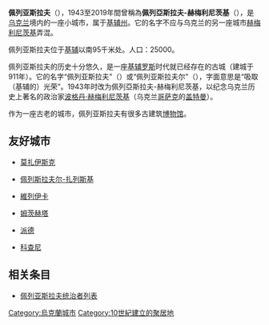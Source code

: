 {{Unreferenced|time=2015-09-16T01:50:49+00:00}}
'''佩列亚斯拉夫'''（{{lang-ua|'''Переяслав'''}}），1943至2019年間曾稱為'''佩列亞斯拉夫-赫梅利尼茨基'''（{{lang-ua|'''Переяслав-Хмельницький'''}}），是[[乌克兰|乌克兰]]境内的一座小城市，属于[[基辅州|基辅州]]。它的名字不应与乌克兰的另一座城市[[赫梅利尼茨基|赫梅利尼茨基]]弄混。

佩列亚斯拉夫位于[[基辅|基辅]]以南95千米处。人口：25000。

佩列亚斯拉夫的历史十分悠久，是一座[[基辅罗斯|基辅罗斯]]时代就已经存在的古城（建城于911年）。它的名字“佩列亚斯拉夫”（{{lang|ua|Переяслав}}）或“佩列亚斯拉夫尔”（{{lang|ua|Переяславль}}），字面意思是“吸取（基辅的）光荣”。1943年时改为佩列亞斯拉夫-赫梅利尼茨基，以纪念乌克兰历史上著名的政治家[[波格丹·赫梅利尼茨基|波格丹·赫梅利尼茨基]]（乌克兰[[哥萨克|哥萨克]]的[[盖特曼|盖特曼]]）。

作为一座古老的城市，佩列亚斯拉夫有很多古建筑[[博物馆|博物馆]]。

==友好城市==
* {{RUS}}[[莫扎伊斯克|莫扎伊斯克]] 
* {{RUS}}[[佩列斯拉夫尔-扎列斯基|佩列斯拉夫尔-扎列斯基]] 
* {{BLR}}[[維列伊卡|維列伊卡]] 
* {{GEO}}[[姆茨赫塔|姆茨赫塔]]
* {{EST}}[[派德|派德]]
* {{MKD}}[[科查尼|科查尼]]

== 相关条目 ==
* [[佩列亚斯拉夫统治者列表|佩列亚斯拉夫统治者列表]]

{{基辅州行政区划}}

[[Category:烏克蘭城市|Category:烏克蘭城市]]
[[Category:10世紀建立的聚居地|Category:10世紀建立的聚居地]]